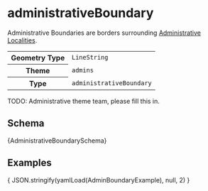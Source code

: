 
# administrativeBoundary

Administrative Boundaries are borders surrounding [Administrative Localities](administrativeLocality).

<table>
  <tr>
    <th>Geometry Type</th>
    <td><code>LineString</code></td>
  </tr>
  <tr>
    <th>Theme</th>
    <td><code>admins</code></td>
  </tr>
  <tr>
    <th>Type</th>
    <td><code>administrativeBoundary</code></td>
  </tr>
</table>

TODO: Administrative theme team, please fill this in.

## Schema

<Tabs>
  <TabItem value="browsable" label="Browsable" default>
    <JSONSchemaViewer schema={ yamlLoad(AdministrativeBoundarySchema) } resolverOptions={ generateResolverOptions({remote: true, yamlBasePath: '/admins'})}/>
  </TabItem>
  <TabItem value="yaml" label="YAML" default>
    <CodeBlock language="jsx">{AdministrativeBoundarySchema}</CodeBlock>
  </TabItem>
</Tabs>

## Examples

<Tabs>
  <TabItem value="1" label="Administrative Boundary" default>
    <CodeBlock language="json">{ JSON.stringify(yamlLoad(AdminBoundaryExample), null, 2) }</CodeBlock>
  </TabItem>
</Tabs>
